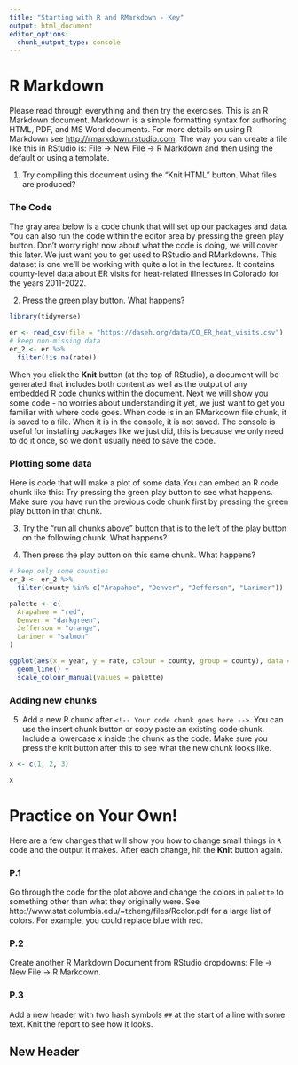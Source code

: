 ```yaml
---
title: "Starting with R and RMarkdown - Key"
output: html_document
editor_options: 
  chunk_output_type: console
---
```


# R Markdown

Please read through everything and then try the exercises. This is an R Markdown document. Markdown is a simple formatting syntax for authoring HTML, PDF, and MS Word documents. For more details on using R Markdown see <http://rmarkdown.rstudio.com>. The way you can create a file like this in RStudio is: File → New File → R Markdown and then using the default or using a template.

1. Try compiling this document using the “Knit HTML” button. What files are produced?

### The Code

The gray area below is a code chunk that will set up our packages and data. You can also run the code within the editor area by pressing the green play button. Don't worry right now about what the code is doing, we will cover this later. We just want you to get used to RStudio and RMarkdowns. This dataset is one we'll be working with quite a lot in the lectures. It contains county-level data about ER visits for heat-related illnesses in Colorado for the years 2011-2022. 

2. Press the green play button. What happens?

```r
library(tidyverse)

er <- read_csv(file = "https://daseh.org/data/CO_ER_heat_visits.csv")
# keep non-missing data
er_2 <- er %>%
  filter(!is.na(rate))
```

When you click the **Knit** button (at the top of RStudio), a document will be generated that includes both content as well as the output of any embedded R code chunks within the document. Next we will show you some code - no worries about understanding it yet, we just want to get you familiar with where code goes. When code is in an RMarkdown file chunk, it is saved to a file. When it is in the console, it is not saved. The console is useful for installing packages like we just did, this is because we only need to do it once, so we don't usually need to save the code.

### Plotting some data

Here is code that will make a plot of some data.You can embed an R code chunk like this: Try pressing the green play button to see what happens. Make sure you have run the previous code chunk first by pressing the green play button in that chunk.

3. Try the "run all chunks above" button that is to the left of the play button on the following chunk. What happens?

4. Then press the play button on this same chunk. What happens?

```r
# keep only some counties
er_3 <- er_2 %>%
  filter(county %in% c("Arapahoe", "Denver", "Jefferson", "Larimer"))

palette <- c(
  Arapahoe = "red",
  Denver = "darkgreen",
  Jefferson = "orange",
  Larimer = "salmon"
)

ggplot(aes(x = year, y = rate, colour = county, group = county), data = er_3) +
  geom_line() +
  scale_colour_manual(values = palette)
```

### Adding new chunks

5. Add a new R chunk after `<!-- Your code chunk goes here -->`. You can use the insert chunk button or copy paste an existing code chunk. Include a lowercase x inside the chunk as the code. Make sure you press the knit button after this to see what the new chunk looks like. 

```r
x <- c(1, 2, 3)
```

<!-- Your code chunk goes here -->

```r
x 
```


# Practice on Your Own!

Here are a few changes that will show you how to change small things in `R` code and the output it makes.  After each change, hit the **Knit** button again.

### P.1

Go through the code for the plot above and change the colors in `palette` to something other than what they originally were. See http://www.stat.columbia.edu/~tzheng/files/Rcolor.pdf for a large list of colors. For example, you could replace blue with red.

### P.2

Create another R Markdown Document from RStudio dropdowns: File → New File → R Markdown.

### P.3 

Add a new header with two hash symbols `##` at the start of a line with some text. Knit the report to see how it looks.

## New Header
